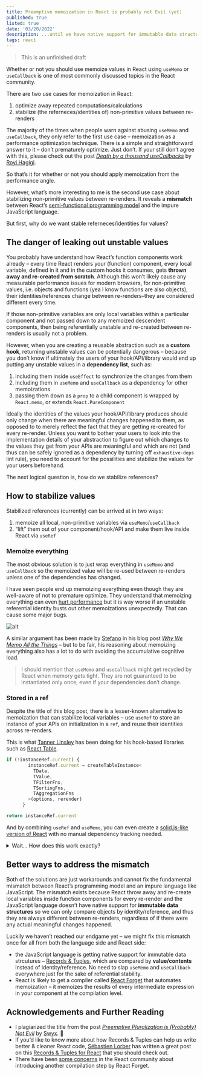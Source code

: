 ```yaml
---
title: Preemptive memoization in React is probably not Evil (yet)
published: true
listed: true
date: '03/20/2022'
description: ...until we have native support for immutable data structures in JavaScript or a compiler in React, e.g. React Forget
tags: react
---
```


> This is an unfinished draft

Whether or not you should use memoize values in React using `useMemo` or `useCallback` is one of most commonly discussed topics in the React community. 

There are two use cases for memoization in React:

1. optimize away repeated computations/calculations
2. stabilize (the referneces/identities of) non-primitive values between re-renders

The majority of the times when people warn against abusing `useMemo` and `useCallback`, they only refer to the first use case – memoization as a performance optimization technique. There is a simple and straightforward answer to it – don’t prematurely optimize. Just don’t. If your still don’t agree with this, please check out the post [*Death by a thousand useCallbacks*](https://royi-codes.vercel.app/thousand-usecallbacks/) by [Royi Hagigi](https://twitter.com/rhagigi).

So that’s it for whether or not you should apply memoization from the performance angle. 

However, what’s more interesting to me is the second use case about stabilizing non-primitive values between re-renders. It reveals a **mismatch** between React’s [semi-functional programming model](https://overreacted.io/react-as-a-ui-runtime/#purity) and the impure JavaScript language.

But first, why do we want stable referneces/identities for values?

## The danger of leaking out unstable values

You probably have understand how React’s function components work already – every time React renders your (function) component, every local variable, defined in it and in the custom hooks it consumes, gets **thrown away and re-created from scratch**. Although this won’t likely cause any measurable performance issues for modern browsers, for non-primitive values, i.e. objects and functions (yea I know functions are also objects), their identities/references change between re-renders–they are considered different every time.

If those non-primitive variables are only local variables within a particular component and not passed down to any memoized descendent components, then being referentially unstable and re-created between re-renders is usually not a problem.

However, when you are creating a reusable abstraction such as a **custom hook**, returning unstable values can be potentially dangerous – because you don’t know if ultimately the users of your hook/API/library would end up putting any unstable values in a **dependency list**, such as:

1. including them inside  `useEffect` to synchronize the changes from them
2. including them in `useMemo` and `useCallback` as a dependency for other memoizations
3. passing them down as a `prop` to a child component is wrapped by `React.memo`, or extends `React.PureComponent`

Ideally the identities of the values your hook/API/library produces should only change when there are meaningful changes happened to them, as opposed to to merely reflect the fact that they are getting re-created for every re-render. Unless you want to bother your users to look into the implementation details of your abstraction to figure out which changes to the values they get from your APIs are meaningful and which are not (and thus can be safely ignored as a dependency by turning off `exhaustive-deps` lint rule), you need to account for the possilities and stabilize the values for your users beforehand.

The next logical question is, how do we stabilize references?

## How to stabilize values

Stabilized references (currently) can be arrived at in two ways:

1. memoize all local, non-primitive variables via `useMemo`/`useCallback`
2. “lift” them out of your component/hook/API and make them live inside React via `useRef`

### Memoize everything

The most obvious solution is to just wrap everything in `useMemo` and `useCallback` so the memoized value will be re-used between re-renders unless one of the dependencies has changed. 

I have seen people end up memoizing everything even though they are well-aware of not to premature optimize. They understand that memoizing everything can even [hurt performance](https://kentcdodds.com/blog/usememo-and-usecallback#why-is-usecallback-worse) but it is way worse if an unstable referential identity busts out other memoizations unexpectedly. That can cause some major bugs.

![alt](/art/blog/memo-or-not/meme.jpeg)

A similar argument has been made by [Stefano](https://twitter.com/steadicat) in his blog post [*Why We Memo All the Things*](https://attardi.org/why-we-memo-all-the-things/) – but to be fair, his reasoning about memoizing everything also has a lot to do with avoiding the accumulative cognitive load.

> I should mention that `useMemo` and `useCallback` might get recycled by React when memory gets tight. They are not guaranteed to be instantiated only once, even if your dependencies don’t change. 


### Stored in a ref

Despite the title of this blog post, there is a lesser-known alternative to memoization that can stabilize local variables – use `useRef` to store an instance of your APIs on initialization in a `ref`, and reuse their identities across re-renders.

This is what [Tanner Linsley](https://twitter.com/tannerlinsley) has been doing for his hook-based libraries such as [React Table](https://github.com/TanStack/react-table/blob/alpha/packages/react-table/src/createTable.tsx#L165-L177).

```javascript
if (!instanceRef.current) {
        instanceRef.current = createTableInstance<
          TData,
          TValue,
          TFilterFns,
          TSortingFns,
          TAggregationFns
        >(options, rerender)
      }

return instanceRef.current
```

And by combining `useRef` and `useMemo`, you can even create a [solid.js-like version of React](https://twitter.com/tannerlinsley/status/1502116674689925123) with no manual dependency tracking needed.

<details>
    <summary>Wait... How does this work exactly?</summary>
    <p>This reason why this approach works is that, just like your component’s state, values stored inside a `ref` is actually sitting outside of your component. In fact, think of `useRef` as a watered down version of `useState` – you only change the state by mutating it directly other than calling the state updater function like you normally would. As [Dan Abramov once said](https://twitter.com/dan_abramov/status/1099842565631819776), a `useRef` is basically `useState({current: initialValue })[0]`</p>
    <p>Because values stored in a `ref` become [part of React](https://beta.reactjs.org/learn/state-as-a-snapshot#rendering-takes-a-snapshot-in-time), as opposed to be owned by your component – just like any other state – they won’t get destroyed and re-recreated every time React renders (calls) your component.</p>
</details>



## Better ways to address the mismatch
Both of the solutions are just workarounds and cannot fix the fundamental mismatch between React’s programming model and an impure language like JavaScript. The mismatch exists because React throw away and re-create local variables inside function components for every re-render and the JavaScript language doesn’t have native support for **immutable data structures** so we can only compare objects by identity/reference, and thus they are always different between re-renders, regardless of if there were any actual meaningful changes happened.


Luckily we haven’t reached our endgame yet – we might fix this mismatch once for all from both the language side and React side:
- the JavaScript language is getting native support for immutable data strcutures – [Records & Tuples]((https://github.com/tc39/proposal-record-tuple)), which are compared by **value/contents** instead of identity/reference. No need to slap `useMemo` and `useCallback` everywhere just for the sake of referential stability.
- React is likely to get a compiler called [React Forget](https://www.youtube.com/watch?v=lGEMwh32soc) that automates memoization – it memoizes the results of every intermediate expression in your component at the compilation level.


## Acknowledgements and Further Reading

- I plagiarized the title from the post *[Preemptive Pluralization is (Probably) Not Evil](https://www.swyx.io/preemptive-pluralization)* by [Swyx](https://twitter.com/swyx). 🤣
- If you’d like to know more about how Records & Tuples can help us write better & cleaner React code, [Sébastien Lorber](https://twitter.com/sebastienlorber) has written a great post on this [Records & Tuples for React](https://sebastienlorber.com/records-and-tuples-for-react) that you should check out.
- There have been [some concerns](https://www.reddit.com/r/reactjs/comments/rcn5ks/react_forget_compiler_automated_memoization_react/) in the React community about introducing another compilation step by React Forget.